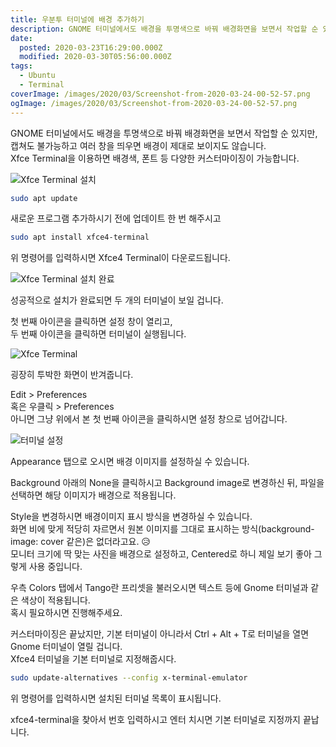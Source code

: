 ```yaml
---
title: 우분투 터미널에 배경 추가하기
description: GNOME 터미널에서도 배경을 투명색으로 바꿔 배경화면을 보면서 작업할 순 있지만, 캡쳐도 불가능하고 여러 창을 띄우면 배경이 제대로 보이지도 않습니다.Xfce Terminal을 이용하면 배경색, 폰트 등 다양한 커스터마이징이 가능합니다. 새로운 프로그램 추가하시기 전에 업데이트 한 번 해주시고 위 명령어를 입력하시면 Xfce4 Terminal이 다운로드됩니다. 성공적으로 설치가 완료되면 두 개의 터미널이 보일 겁니다. 첫 번째 아이콘을 클릭하면 설정 창이
date:
  posted: 2020-03-23T16:29:00.000Z
  modified: 2020-03-30T05:56:00.000Z
tags:
  - Ubuntu
  - Terminal
coverImage: /images/2020/03/Screenshot-from-2020-03-24-00-52-57.png
ogImage: /images/2020/03/Screenshot-from-2020-03-24-00-52-57.png
---
```


GNOME 터미널에서도 배경을 투명색으로 바꿔 배경화면을 보면서 작업할 순 있지만, 캡쳐도 불가능하고 여러 창을 띄우면 배경이 제대로 보이지도 않습니다.  
Xfce Terminal을 이용하면 배경색, 폰트 등 다양한 커스터마이징이 가능합니다.

![Xfce Terminal 설치](/images/2020/03/Screenshot-from-2020-03-24-00-49-45.png)

```bash
sudo apt update
```

새로운 프로그램 추가하시기 전에 업데이트 한 번 해주시고

```bash
sudo apt install xfce4-terminal
```

위 명령어를 입력하시면 Xfce4 Terminal이 다운로드됩니다.

![Xfce Terminal 설치 완료](/images/2020/03/Screenshot-from-2020-03-24-00-50-29.png)

성공적으로 설치가 완료되면 두 개의 터미널이 보일 겁니다.

첫 번째 아이콘을 클릭하면 설정 창이 열리고,  
두 번째 아이콘을 클릭하면 터미널이 실행됩니다.

![Xfce Terminal](/images/2020/03/Screenshot-from-2020-03-24-00-52-57.png)

굉장히 투박한 화면이 반겨줍니다.

Edit > Preferences  
혹은 우클릭 > Preferences  
아니면 그냥 위에서 본 첫 번째 아이콘을 클릭하시면 설정 창으로 넘어갑니다.

![터미널 설정](/images/2020/03/Screenshot-from-2020-03-24-00-56-22.png)

Appearance 탭으로 오시면 배경 이미지를 설정하실 수 있습니다.

Background 아래의 None을 클릭하시고 Background image로 변경하신 뒤, 파일을 선택하면 해당 이미지가 배경으로 적용됩니다.

Style을 변경하시면 배경이미지 표시 방식을 변경하실 수 있습니다.  
화면 비에 맞게 적당히 자르면서 원본 이미지를 그대로 표시하는 방식(background-image: cover 같은)은 없더라고요. 😥  
모니터 크기에 딱 맞는 사진을 배경으로 설정하고, Centered로 하니 제일 보기 좋아 그렇게 사용 중입니다.

우측 Colors 탭에서 Tango란 프리셋을 불러오시면 텍스트 등에 Gnome 터미널과 같은 색상이 적용됩니다.  
혹시 필요하시면 진행해주세요.

커스터마이징은 끝났지만, 기본 터미널이 아니라서 Ctrl + Alt + T로 터미널을 열면 Gnome 터미널이 열릴 겁니다.  
Xfce4 터미널을 기본 터미널로 지정해줍시다.

```bash
sudo update-alternatives --config x-terminal-emulator
```

위 명령어를 입력하시면 설치된 터미널 목록이 표시됩니다.

xfce4-terminal을 찾아서 번호 입력하시고 엔터 치시면 기본 터미널로 지정까지 끝납니다.